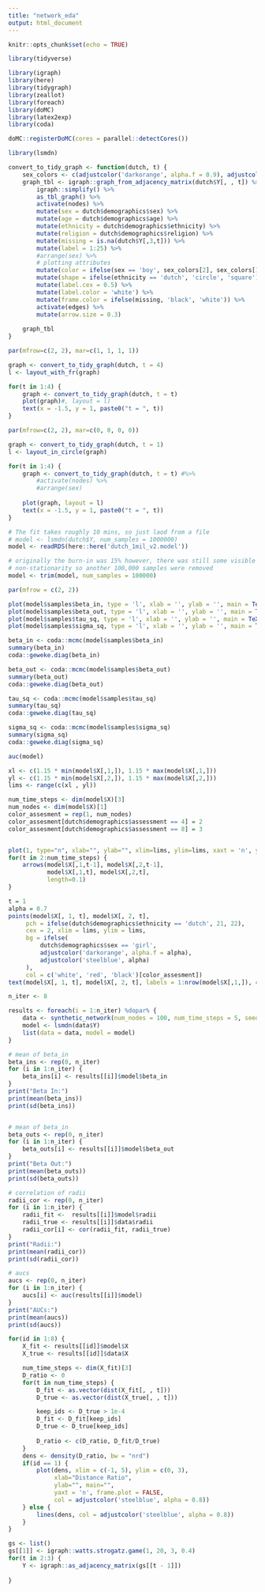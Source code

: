```yaml
---
title: "network_eda"
output: html_document
---
```


```r
knitr::opts_chunk$set(echo = TRUE)

library(tidyverse)

library(igraph)
library(here)
library(tidygraph)
library(zeallot)
library(foreach)
library(doMC)
library(latex2exp)
library(coda)

doMC::registerDoMC(cores = parallel::detectCores())

library(lsmdn)
```

```r
convert_to_tidy_graph <- function(dutch, t) {
    sex_colors <- c(adjustcolor('darkorange', alpha.f = 0.9), adjustcolor('steelblue', 0.9))
    graph_tbl <- igraph::graph_from_adjacency_matrix(dutch$Y[, , t]) %>% 
        igraph::simplify() %>% 
        as_tbl_graph() %>% 
        activate(nodes) %>% 
        mutate(sex = dutch$demographics$sex) %>% 
        mutate(age = dutch$demographics$age) %>% 
        mutate(ethnicity = dutch$demographics$ethnicity) %>% 
        mutate(religion = dutch$demographics$religion) %>% 
        mutate(missing = is.na(dutch$Y[,3,t])) %>% 
        mutate(label = 1:25) %>% 
        #arrange(sex) %>% 
        # plotting attributes
        mutate(color = ifelse(sex == 'boy', sex_colors[2], sex_colors[1])) %>% 
        mutate(shape = ifelse(ethnicity == 'dutch', 'circle', 'square')) %>% 
        mutate(label.cex = 0.5) %>%
        mutate(label.color = 'white') %>% 
        mutate(frame.color = ifelse(missing, 'black', 'white')) %>% 
        activate(edges) %>% 
        mutate(arrow.size = 0.3) 
    
    graph_tbl
}
```

```r
par(mfrow=c(2, 2), mar=c(1, 1, 1, 1))

graph <- convert_to_tidy_graph(dutch, t = 4)
l <- layout_with_fr(graph)

for(t in 1:4) {
    graph <- convert_to_tidy_graph(dutch, t = t) 
    plot(graph)#, layout = l)
    text(x = -1.5, y = 1, paste0("t = ", t))
}
```

```r
par(mfrow=c(2, 2), mar=c(0, 0, 0, 0))

graph <- convert_to_tidy_graph(dutch, t = 1)
l <- layout_in_circle(graph)

for(t in 1:4) {
    graph <- convert_to_tidy_graph(dutch, t = t) #%>% 
        #activate(nodes) %>% 
        #arrange(sex)
    
    plot(graph, layout = l)
    text(x = -1.5, y = 1, paste0("t = ", t))
}
```
```r
# The fit takes roughly 10 mins, so just laod from a file
# model <- lsmdn(dutch$Y, num_samples = 1000000)
model <- readRDS(here::here('dutch_1mil_v2.model'))

# originally the burn-in was 15% however, there was still some visible
# non-stationarity so another 100,000 samples were removed
model <- trim(model, num_samples = 100000)
```

```r
par(mfrow = c(2, 2))

plot(model$samples$beta_in, type = 'l', xlab = '', ylab = '', main = TeX("$\\beta_{in}$"))
plot(model$samples$beta_out, type = 'l', xlab = '', ylab = '', main = TeX("$\\beta_{out}$"))
plot(model$samples$tau_sq, type = 'l', xlab = '', ylab = '', main = TeX("$\\tau^2$"))
plot(model$samples$sigma_sq, type = 'l', xlab = '', ylab = '', main = TeX("$\\sigma^2$"))
```
```r
beta_in <- coda::mcmc(model$samples$beta_in)
summary(beta_in)
coda::geweke.diag(beta_in)

beta_out <- coda::mcmc(model$samples$beta_out)
summary(beta_out)
coda::geweke.diag(beta_out)

tau_sq <- coda::mcmc(model$samples$tau_sq)
summary(tau_sq)
coda::geweke.diag(tau_sq)

sigma_sq <- coda::mcmc(model$samples$sigma_sq)
summary(sigma_sq)
coda::geweke.diag(sigma_sq)

auc(model)
```

```r
xl <- c(1.15 * min(model$X[,1,]), 1.15 * max(model$X[,1,]))
yl <- c(1.15 * min(model$X[,2,]), 1.15 * max(model$X[,2,]))
lims <- range(c(xl , yl))

num_time_steps <- dim(model$X)[3]
num_nodes <- dim(model$X)[1]
color_assesment = rep(1, num_nodes)
color_assesment[dutch$demographics$assessment == 4] = 2 
color_assesment[dutch$demographics$assessment == 8] = 3


plot(1, type="n", xlab="", ylab="", xlim=lims, ylim=lims, xaxt = 'n', yaxt = 'n')
for(t in 2:num_time_steps) {
    arrows(model$X[,1,t-1], model$X[,2,t-1],
           model$X[,1,t], model$X[,2,t],
           length=0.1)
}

t = 1
alpha = 0.7
points(model$X[, 1, t], model$X[, 2, t],
     pch = ifelse(dutch$demographics$ethnicity == 'dutch', 21, 22), 
     cex = 2, xlim = lims, ylim = lims,
     bg = ifelse(
         dutch$demographics$sex == 'girl', 
         adjustcolor('darkorange', alpha.f = alpha),
         adjustcolor('steelblue', alpha)
     ),
     col = c('white', 'red', 'black')[color_assesment])
text(model$X[, 1, t], model$X[, 2, t], labels = 1:nrow(model$X[,1,]), col = 'white', cex = 0.4)

```

```r
n_iter <- 8

results <- foreach(i = 1:n_iter) %dopar% {
    data <- synthetic_network(num_nodes = 100, num_time_steps = 5, seed = i * 7)
    model <- lsmdn(data$Y)
    list(data = data, model = model)
}
```

```r
# mean of beta_in
beta_ins <- rep(0, n_iter)
for (i in 1:n_iter) {
    beta_ins[i] <- results[[i]]$model$beta_in
}
print("Beta In:")
print(mean(beta_ins))
print(sd(beta_ins))


# mean of beta_in
beta_outs <- rep(0, n_iter)
for (i in 1:n_iter) {
    beta_outs[i] <- results[[i]]$model$beta_out
}
print("Beta Out:")
print(mean(beta_outs))
print(sd(beta_outs))

# correlation of radii
radii_cor <- rep(0, n_iter)
for (i in 1:n_iter) {
    radii_fit <-  results[[i]]$model$radii
    radii_true <- results[[i]]$data$radii
    radii_cor[i] <- cor(radii_fit, radii_true)
}
print("Radii:")
print(mean(radii_cor))
print(sd(radii_cor))

# aucs 
aucs <- rep(0, n_iter)
for (i in 1:n_iter) {
    aucs[i] <- auc(results[[i]]$model)
}
print("AUCs:")
print(mean(aucs))
print(sd(aucs))
```
```r
for(id in 1:8) {
    X_fit <- results[[id]]$model$X
    X_true <- results[[id]]$data$X

    num_time_steps <- dim(X_fit)[3]
    D_ratio <- 0
    for(t in num_time_steps) {
        D_fit <- as.vector(dist(X_fit[, , t]))
        D_true <- as.vector(dist(X_true[, , t]))

        keep_ids <- D_true > 1e-4
        D_fit <- D_fit[keep_ids]
        D_true <- D_true[keep_ids]
    
        D_ratio <- c(D_ratio, D_fit/D_true)
    }
    dens <- density(D_ratio, bw = "nrd")
    if(id == 1) {
        plot(dens, xlim = c(-1, 5), ylim = c(0, 3), 
             xlab="Distance Ratio",
             ylab="", main="",
             yaxt = 'n', frame.plot = FALSE, 
             col = adjustcolor('steelblue', alpha = 0.8))
    } else {
        lines(dens, col = adjustcolor('steelblue', alpha = 0.8))
    }
}
```

```r
gs <- list()
gs[[1]] <- igraph::watts.strogatz.game(1, 20, 3, 0.4)
for(t in 2:3) {
    Y <- igraph::as_adjacency_matrix(gs[[t - 1]])
    
}
```